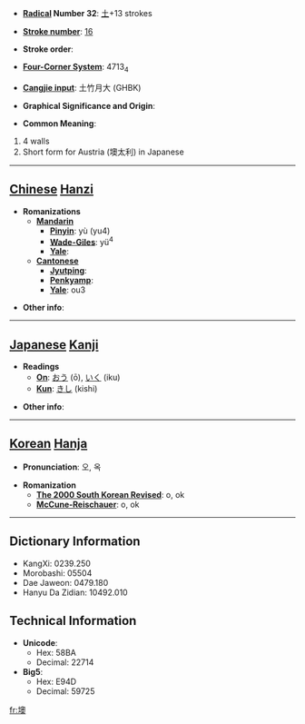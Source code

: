 * '''[[Wiktionary:Chinese radical index| Radical]] Number 32''': [[Wiktionary:Chinese radical index 土|土]]+13 strokes

* '''[[Wiktionary:Chinese total strokes index|Stroke number]]''': [[Wiktionary:Chinese total strokes index 16|16]]

* '''Stroke order''': 

* '''[[Wiktionary:Chinese four corner index|Four-Corner System]]''': 4713<sub>4</sub>

* '''[[Wiktionary:Chinese Cangjie index|Cangjie input]]''': 土竹月大 (GHBK)

* '''Graphical Significance and Origin''': 

* '''Common Meaning''':
# 4 walls
# Short form for Austria (墺太利) in Japanese

----

== [[Chinese]] [[Hanzi]] ==

* '''Romanizations'''
** '''[[Mandarin]]'''
*** '''[[Pinyin]]''': yù (yu4)
*** '''[[Wade-Giles]]''': yü<sup>4</sup>
*** '''[[Yale]]''': 
** '''[[Cantonese]]'''
*** '''[[Jyutping]]''':
*** '''[[Penkyamp]]''': 
*** '''[[Yale]]''': ou3

* '''Other info''': 

----

== [[Japanese]] [[Kanji]] ==

* '''Readings'''
** '''[[On]]''': [[おう]] (ō), [[いく]] (iku)
** '''[[Kun]]''': [[きし]] (kishi)

* '''Other info''':  

----

== [[Korean]] [[Hanja]] ==

* '''Pronunciation''': 오, 옥

* '''Romanization'''
** '''[[The 2000 South Korean Revised Romanization|The 2000 South Korean Revised]]''': o, ok
** '''[[McCune-Reischauer]]''': o, ok

----

== Dictionary Information ==

* KangXi: 0239.250
* Morobashi: 05504
* Dae Jaweon: 0479.180
* Hanyu Da Zidian: 10492.010

== Technical Information ==

* '''Unicode''':
** Hex: 58BA
** Decimal: 22714
* '''Big5''':
** Hex: E94D
** Decimal: 59725

[[fr:墺]]